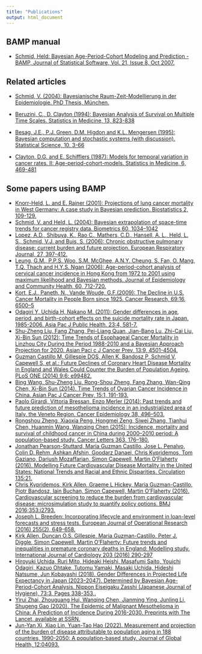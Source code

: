 ```yaml
---
title: "Publications"
output: html_document
---
```


## BAMP manual

* [Schmid, Held: Bayesian Age-Period-Cohort Modeling and Prediction - BAMP, Journal of Statistical Software, Vol. 21, Issue 8, Oct 2007.](http://dx.doi.org/10.18637/jss.v021.i08) 

## Related articles

* [Schmid, V. (2004): Bayesianische Raum-Zeit-Modellierung in der Epidemiologie. PhD Thesis, München.](https://edoc.ub.uni-muenchen.de/3000/)

* [Beruzini, C., D. Clayton (1994): Bayesian Analysis of Survival on Multiple Time Scales. Statistics in Medicine, 13, 823-838](https://doi.org/10.1002/sim.4780130804)

* [Besag, J.E., P.J. Green, D.M. Higdon and K.L. Mengersen (1995): Bayesian computation and stochastic systems (with discussion). Statistical Science, 10, 3-66](https://www.jstor.org/stable/2246224)

* [Clayton, D.G. and E. Schifflers (1987): Models for temporal variation in cancer rates. II: Age-period-cohort-models. Statistics in Medicine, 6, 469-481](https://doi.org/10.1002/sim.4780060406)

## Some papers using BAMP

* [Knorr-Held, L. and E. Rainer (2001): Projections of lung cancer mortality in West Germany: A case study in Bayesian prediction. Biostatistics 2, 109-129.](https://doi.org/10.1093/biostatistics/2.1.109)
* [Schmid, V. and Held, L. (2004): Bayesian extrapolation of space-time trends for cancer registry data. Biometrics 60, 1034–1042](https://doi.org/10.1111/j.0006-341X.2004.00259.x)
* [Lopez, A.D., Shibuya, K., Rao C., Mathers, C.D., Hansell, A. L., Held, L. S., Schmid, V.J. and Buis, S. (2006): Chronic obstructive pulmonary disease: current burden and future projection. European Respiratory Journal, 27, 397-412.](https://dx.doi.org/10.1183/09031936.06.00025805)
* [Leung, G.M., P.P.S. Woo, S.M. McGhee, A.N.Y. Cheung, S. Fan, O. Mang, T.Q. Thach and H.Y.S. Ngan (2006): Age-period-cohort analysis of cervical cancer incidence in Hong Kong from 1972 to 2001 using maximum likelihood and Bayesian methods. Journal of Epidemiology and Community Health, 60, 712-720.](https://dx.doi.org/10.1136%2Fjech.2005.042275)
* [Kort, E.J., Paneth, N., Vande Woude, G.F.(2009): The Decline in U.S. Cancer Mortality in People Born since 1925. Cancer Research, 69:16, 6500–5](https://doi.org/10.1158/0008-5472.CAN-09-0357)
* [Odagiri Y, Uchida H, Nakano M. (2011): Gender differences in age, period, and birth-cohort effects on the suicide mortality rate in Japan, 1985-2006. Asia Pac J Public Health. 23:4, 581-7.](https://doi.org/10.1177/1010539509348242)
* [Shu-Zheng Liu, Fang Zhang, Pei-Liang Quan, Jian-Bang Lu, Zhi-Cai Liu, Xi-Bin Sun (2012): Time Trends of Esophageal Cancer Mortality in Linzhou City During the Period 1988-2010 and a Bayesian Approach Projection for 2020. Asian Paci c J Cancer Prev, 13:9, 4501-4504.](https://doi.org/10.7314/APJCP.2012.13.9.4501)
* [Guzman Castillo M, Gillespie DOS, Allen K, Bandosz P, Schmid V, Capewell S, et al.: Future Declines of Coronary Heart Disease Mortality in England and Wales Could Counter the Burden of Population Ageing. PLoS ONE (2014) 9:6: e99482.](https://doi.org/10.1371/journal.pone.0099482)
* [Bing Wang, Shu-Zheng Liu, Rong-Shou Zheng, Fang Zhang, Wan-Qing Chen, Xi-Bin Sun (2014). Time Trends of Ovarian Cancer Incidence in China. Asian Pac J Cancer Prev, 15:1, 191-193.](https://doi.org/10.7314/APJCP.2014.15.1.191)
* [Paolo Girardi, Vittoria Bressan, Enzo Merler (2014): Past trends and future prediction of mesothelioma incidence in an industrialized area of Italy, the Veneto Region. Cancer Epidemiology 38, 496–503.](https://doi.org/10.1016/j.canep.2014.08.007)
* [Rongshou Zheng, Xiaoxia Peng, Hongmei Zeng, Siwei Zhang, Tianhui Chen, Huanmin Wang, Wanqing Chen (2015): Incidence, mortality and survival of childhood cancer in China during 2000–2010 period: A population-based study. Cancer Letters 363, 176–180.](https://doi.org/10.1016/j.canlet.2015.04.021)
* [Jonathan Pearson-Stuttard, Maria Guzman Castillo, Jose L. Penalvo, Colin D. Rehm, Ashkan Afshin, Goodarz Danaei, Chris Kypridemos, Tom Gaziano, Dariush Mozaffarian, Simon Capewell, Martin O'Flaherty (2016). Modelling Future Cardiovascular Disease Mortality in the United States: National Trends and Racial and Ethnic Disparities. Circulation 135:21.](https://doi.org/10.1161/CIRCULATIONAHA.115.019904)
* [Chris Kypridemos, Kirk Allen, Graeme L Hickey, Maria Guzman-Castillo, Piotr Bandosz, Iain Buchan, Simon Capewell, Martin O’Flaherty (2016). Cardiovascular screening to reduce the burden from cardiovascular disease: microsimulation study to quantify policy options. BMJ 2016;353:i2793.](https://doi.org/10.1136/bmj.i2793)
* [Joseph L. Breeden: Incorporating lifecycle and environment in loan-level forecasts and stress tests. European Journal of Operational Research (2016) 255(2), 649-658.](https://doi.org/10.1016/j.ejor.2016.06.008)
* [Kirk Allen, Duncan O.S. Gillespie, Maria Guzman-Castillo, Peter J. Diggle, Simon Capewell, Martin O'Flaherty: Future trends and inequalities in premature coronary deaths in England: Modelling study. International Journal of Cardiology 203 (2016) 290-297](http://dx.doi.org/10.1016/j.ijcard.2015.10.077)
* [Hiroyuki Uchida, Ruri Mito, Hideaki Heishi, Masafumi Saito, Youichi Odagiri, Kazuo Ohtake, Tutomu Yamaki, Masaki Uchida, Hideshi Natsume, Jun Kobayashi (2018). Gender Differences in Projected Life Expectancy in Japan (2023–2047). Determined by Bayesian Age-Period-Cohort Analysis. Nippon Eiseigaku Zasshi (Japanese Journal of Hygiene), 73:3, Pages 338-353,.](https://doi.org/10.1265/jjh.73.33)
* [Yirui Zhai, Zhouguang Hui, Wanqing Chen, Jianming Ying, Junling Li, Shugeng Gao (2020). The Epidemic of Malignant Mesothelioma in China: A Prediction of Incidence During 2016-2030. Preprints with The Lancet, available at SSRN.](http://dx.doi.org/10.2139/ssrn.3745214)
* [Jun-Yan Xi, Xiao Lin, Yuan-Tao Hao (2022). Measurement and projection of the burden of disease attributable to population aging in 188 countries, 1990-2050: A population-based study. Journal of Global Health, 12:04093.](http://dx.doi.org/10.7189/jogh.12.04093)